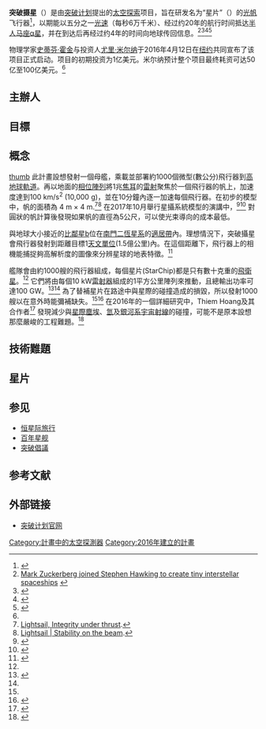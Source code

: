 '''突破摄星'''（{{lang-en|Breakthrough Starshot}}）是由[[突破倡議|突破计划]]提出的[[太空探索|太空探索]]项目，旨在研发名为“星片”（{{lang|en|StarChip}}）的[[光帆|光帆]]飞行器<ref name="CD-20160412">{{cite web |last=Gilster |first=Paul |title=Breakthrough Starshot: Mission to Alpha Centauri |url=http://www.centauri-dreams.org/?p=35402 |date=12 April 2016 |work=Centauri Dreams |accessdate=14 April 2016 |archive-date=2016-04-15 |archive-url=https://web.archive.org/web/20160415071711/http://www.centauri-dreams.org/?p=35402 |dead-url=no }}</ref>，以期能以五分之一[[光速|光速]]（每秒6万千米）、经过约20年的航行时间抵达[[半人马座α星|半人马座α星]]，并在到达后再经过约4年的时间向地球传回信息。<ref>[http://newsrepublica.com/2016/04/13/mark-zuckerberg-joined-stephen-hawking-create-tiny-interstellar-spaceships/ Mark Zuckerberg joined Stephen Hawking to create tiny interstellar spaceships] {{webarchive|url=https://web.archive.org/web/20160423080737/http://newsrepublica.com/2016/04/13/mark-zuckerberg-joined-stephen-hawking-create-tiny-interstellar-spaceships/ |date=2016-04-23 }}</ref><ref name="NYT-20160412-db">{{cite news |last=Overbye |first=Dennis |authorlink=Dennis Overbye |title=Reaching for the Stars, Across 4.37 Light-Years; A Visionary Project Aims for Alpha Centauri, a Star 4.37 Light-Years Away |url=http://www.nytimes.com/2016/04/13/science/alpha-centauri-breakthrough-starshot-yuri-milner-stephen-hawking.html |date=12 April 2016 |work=[[New_York_Times|New York Times]] |accessdate=12 April 2016 |archive-date=2016-04-12 |archive-url=https://web.archive.org/web/20160412164459/http://www.nytimes.com/2016/04/13/science/alpha-centauri-breakthrough-starshot-yuri-milner-stephen-hawking.html |dead-url=no }}</ref><ref>{{cite news |last=Stone |first=Maddie |url=http://gizmodo.com/a-russian-billionaire-and-stephen-hawking-want-to-build-1770467186 |title=Stephen Hawking and a Russian Billionaire Want to Build an Interstellar Starship |work=Gizmodo |date=April 12, 2016 |accessdate=12 April 2016 |archive-date=2016-04-12 |archive-url=https://web.archive.org/web/20160412170315/http://gizmodo.com/a-russian-billionaire-and-stephen-hawking-want-to-build-1770467186 |dead-url=no }}</ref><ref name="Starshot home">{{cite web |url=http://breakthroughinitiatives.org/Initiative/3 |title=Breakthrough Starshot |work=Breakthrough Initiatives |date=12 April 2016 |accessdate=12 April 2016 |archive-date=2016-04-12 |archive-url=https://web.archive.org/web/20160412180305/http://www.breakthroughinitiatives.org/Initiative/3 |dead-url=no }}</ref>

物理学家[[史蒂芬·霍金|史蒂芬·霍金]]与投资人[[尤里·米尔纳|尤里·米尔纳]]于2016年4月12日在[[纽约|纽约]]共同宣布了该项目正式启动。项目的初期投资为1亿美元。米尔纳预计整个项目最终耗资可达50亿至100亿美元。<ref name="NYT-20160412-db"/>
== 主辦人 ==
== 目標 ==
== 概念 ==
[[file:Solar_Sail_(14914129324).jpg|thumb]]
此計畫設想發射一個母艦，乘載並部署約1000個微型(數公分)飛行器到[[高地球軌道|高地球軌道]]。再以地面的[[相位陣列|相位陣列]]將1兆[[焦耳|焦耳]]的[[雷射|雷射]]聚焦於一個飛行器的帆上，加速度達到100 km/s<sup>2</sup> (10,000 [[標準重力|ɡ]])，並在10分鐘內逐一加速每個飛行器。在初步的模型中，帆的面積為 4 m × 4 m.<ref>[http://breakthroughinitiatives.org/index.php?controller=Forum&action=viewforum&id=5&page=2 Lightsail, Integrity under thrust].</ref><ref>[http://breakthroughinitiatives.org/index.php?controller=Forum&action=viewforum&id=6&page=1 Lightsail | Stability on the beam].</ref> 在2017年10月舉行星攝系統模型的演講中，<ref>{{Citation|last=[https://tviw.us/ TVIW]|title=2. Breakthrough Starshot System Model|date=20 October 2017|url=https://www.youtube.com/watch?v=KIDuXQHt8pk|access-date=29 October 2017}}</ref><ref>{{Cite web|url=http://parkinresearch.com/interstellar/|title=Starshot System Model|last=Parkin|first=Kevin}}</ref> 對圓狀的帆計算後發現如果帆的直徑為5公尺，可以使光束導向的成本最低。

與地球大小接近的[[比鄰星b|比鄰星b]]位在[[南門二|南門二]][[恆星系統|恆星系]]的[[適居帶|適居帶]]內。理想情況下，突破攝星會飛行器發射到距離目標1[[AU|天文單位]](1.5億公里)內。在這個距離下，飛行器上的相機能捕捉夠高解析度的圖像來分辨星球的地表特徵。<ref>{{cite web|url=http://breakthroughinitiatives.org/Target/3|title=Breakthrough Initiatives|work=breakthroughinitiatives.org|access-date=25 August 2016}}</ref>

艦隊會由約1000艘的飛行器組成，每個星片(StarChip)都是只有數十克重的[[小型衛星|飛衛星]]。<ref name="CD-20160412"/> 它們將由每個10 kW[[雷射器|雷射器]]組成的1平方公里陣列來推動，且總輸出功率可達100 GW。<ref name="concept">{{cite web |url=http://breakthroughinitiatives.org/Concept/3 |title=Breakthrough Starshot: Concept |date=12 April 2016 |access-date=14 April 2016 }}</ref><ref name="Economist" /> <!--Each spacecraft would transmit data back to Earth using a compact on-board laser communications system using its solar sail as an antenna and the propulsion array as the receiver.<ref name="concept" /><ref name="Economist" /> -->   為了替補星片在路途中與星際的碰撞造成的損毀，所以發射1000艘以在意外時能彌補缺失。<ref name="concept" /><ref name="Emspak">{{cite news |last=Emspak |first=Jesse |url=http://www.space.com/32592-breakthrough-starshot-interstellar-laser-sail-challenges.html |title=No Breakthrough Yet: Stephen Hawking's Interstellar 'Starshot' Faces Challenges |work=Space |date=15 April 2016 |access-date=15 April 2016 }}</ref> 在2016年的一個詳細研究中，Thiem Hoang及其合作者<ref name="HLBL">{{cite journal |last1=Hoang |first1=Thiem |last2= Lazarian |first2=A. |last3=Burkhart |first3=Blakesley |last4=Loeb |first4=Abraham |bibcode=2017ApJ...837....5H |title=The Interaction of Relativistic Spacecrafts [sic] with the Interstellar Medium|journal= The Astrophysical Journal|volume= 837|issue= 1|pages= 5|arxiv=1608.05284|doi=10.3847/1538-4357/aa5da6|year= 2017|s2cid=55427720 }}</ref> 發現減少與[[星際塵埃|星際塵埃]]、[[氫|氫]]及[[宇宙線|銀河系宇宙射線]]的碰撞，可能不是原本設想那麼嚴峻的工程難題。<ref name="arstech24aug16">{{cite news |last=Timmer |first=John |url=https://arstechnica.com/science/2016/08/could-breakthrough-starshots-ships-survive-the-trip/ |title=Just how dangerous is it to travel at 20% the speed of light? | publisher=[[Ars_Technica|Ars Technica]] |work=Science |date=24 August 2016 |access-date=28 August 2016 }}</ref>

== 技術難題 ==
== 星片 ==
== 参见 ==
* [[恒星际旅行|恒星际旅行]]
* [[百年星舰|百年星舰]]
*[[突破倡議|突破倡議]]

== 参考文献 ==
{{reflist}}

== 外部链接 ==
*[http://breakthroughinitiatives.org/Initiative/3 突破计划官网] {{Wayback|url=http://breakthroughinitiatives.org/Initiative/3 |date=20160412180305 }}


[[Category:計畫中的太空探測器|Category:計畫中的太空探測器]]
[[Category:2016年建立的計畫|Category:2016年建立的計畫]]
